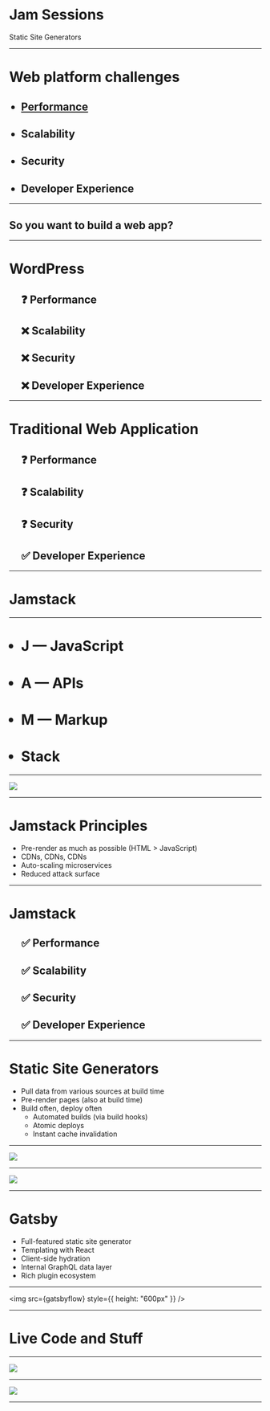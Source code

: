 

<Head>
  <title>Jam Sessions Part 1</title>
  <meta name="twitter:card" content="summary_large_image" />
  <meta name="twitter:site" content="@JakePartusch" />
  <meta name="twitter:title" content="Jam Sessions Part 1" />
  <meta name="twitter:description" content="Intro to Static Site Generators" />
  <meta name="twitter:image" content={jamSessionsOg} />
  <meta property="og:description" content="Intro to Static Site Generators" />
  <meta property="og:title" content="Jam Sessions Part 1" />
  <meta property="og:type" content="website" />
  <meta property="og:image" content={jamSessionsOg} />
  <meta property="og:url" content="https://jamstack-slides.netlify.app" />
</Head>

# Jam Sessions

Static Site Generators

---

<h1>Web platform challenges</h1>
<ul>
  <Steps>
    <h2>
      <li>
        <a
          href="https://developers.google.com/web/fundamentals/performance/why-performance-matters"
          target="_blank"
        >
          Performance
        </a>
      </li>
    </h2>
    <h2>
      <li>Scalability</li>
    </h2>
    <h2>
      <li>Security</li>
    </h2>
    <h2>
      <li>Developer Experience</li>
    </h2>
  </Steps>
</ul>

---

## So you want to build a web app?

---

<h1>WordPress</h1>
<ul>
  <Steps>
    <h2>❓ Performance</h2>
    <h2>❌ Scalability</h2>
    <h2>❌ Security</h2>
    <h2>❌ Developer Experience</h2>
  </Steps>
</ul>

---

<h1>Traditional Web Application</h1>
<ul>
  <Steps>
    <h2>❓ Performance</h2>
    <h2>❓ Scalability</h2>
    <h2>❓ Security</h2>
    <h2>✅ Developer Experience</h2>
  </Steps>
</ul>

---

# Jamstack

---

<ul>
  <h1>
    <li>J — JavaScript</li>
  </h1>
  <Steps>
    <h1>
      <li>A — APIs</li>
    </h1>
    <h1>
      <li>M — Markup</li>
    </h1>
    <h1>
      <li>Stack</li>
    </h1>
  </Steps>
</ul>

---

<a href="https://illustrated.dev/contentful-gatsby" target="_blank">
  <img src={jamstackIllustration} />
</a>

---

# Jamstack Principles

- Pre-render as much as possible (HTML > JavaScript)
- CDNs, CDNs, CDNs
- Auto-scaling microservices
- Reduced attack surface

---

<h1>Jamstack</h1>
<ul>
  <Steps>
    <h2>✅ Performance</h2>
    <h2>✅ Scalability</h2>
    <h2>✅ Security</h2>
    <h2>✅ Developer Experience</h2>
  </Steps>
</ul>

---

# Static Site Generators

- Pull data from various sources at build time
- Pre-render pages (also at build time)
- Build often, deploy often
  - Automated builds (via build hooks)
  - Atomic deploys
  - Instant cache invalidation

---

<img src={jamstack} />

---

<a target="_blank" href="https://setyourwatchby.netlify.app/">
  <img src={tweet} />
</a>

---

# Gatsby

- Full-featured static site generator
- Templating with React
- Client-side hydration
- Internal GraphQL data layer
- Rich plugin ecosystem

---

<img src={gatsbyflow} style={{ height: "600px" }} />

---

# Live Code and Stuff

---

<a href="https://jamstore.xyz" target="_blank">
  <img src={jamOg} style={{ height: "600px" }} />
</a>

---

<img src={jamstackPart1} />

---
